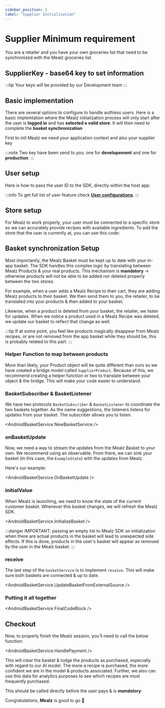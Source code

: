 ```yaml
---
sidebar_position: 3
label: "Supplier Initialisation"
---
```



# Supplier Minimum requirement

You are a retailer and you have your own groceries list that need to be synchronized with the Mealz groceries list.

## SupplierKey - base64 key to set information

<AndroidSupplierId/>

:::tip
Your keys will be provided by our Development team
:::

## Basic implementation

There are several options to configure to handle authless users. Here is a basic implemtation
where the Mealz initialization process will only start after the user is **logged in** and has **selected a valid store**.
It will then need to complete the **basket synchronization**


First to init Mealz we need your application context and also your supplier key

:::note
Two key have been send to you: one for **developement** and one for **production**.
:::

<AndroidBasicImp />

## User setup

Here is how to pass the user ID to the SDK, directly within the host app:

<AndroidUserSetUp />

:::info
To get full list of user feature check [**User configurations**](../advanced/user-configuration).
:::

## Store setup

For Mealz to work properly, your user must be connected to a specific store so we can accurately provide recipes with available ingredients.
To add the store that the user is currently at, you can use this code:

<AndroidStoreSetup />

## Basket synchronization Setup

Most importantly, the Mealz Basket must be kept up to date with your in-app basket.
The SDK handles this complex logic by translating between Mealz Products & your real products.
This mechanism is **mandatory** -> otherwise products will not be able to be added nor deleted properly between the two stores.

For example, when a user adds a Mealz Recipe to their cart, they are adding Mealz products to their basket.
We then send them to you, the retailer, to be translated into your products & then added to your basket.

Likewise, when a product is deleted from your basket, the retailer, we listen for updates.
When we notice a product used in a Mealz Recipe was deleted, we update our basket to reflect that change as well.

:::tip
If at some point, you feel like products magically disappear from Mealz recipes, or are not removed
from the app basket while they should be, this is probably related to this part.
:::

### Helper Function to map between products

More than likely, your Product object will be quite different than ours so we have created a bridge model called `SupplierProduct`.
Because of this, we recommend creating a helper function or two to translate between your object & the bridge.
This will make your code easier to understand.

### BasketSubscriber & BasketListener

We have two protocols `BasketSubscriber` & `BasketListener` to coordinate the two baskets together.
As the name suggestions, the listeners listens for updates from your basket.
The subscriber allows you to listen.

<AndroidBasketService.NewBasketService />

### onBasketUpdate

Now, we need a way to stream the updates from the Mealz Basket to your own.
We recommend using an observable.
From there, we can sink your basket (in this case, the `ExampleState`) with the updates from Mealz.

Here's our example:

<AndroidBasketService.OnBasketUpdate />

### initialValue

When Mealz is launching, we need to know the state of the current customer basket.
Whenever this basket changes, we will refresh the Mealz SDK.

<AndroidBasketService.InitializeBasket />

:::danger
IMPORTANT: passing an empty list to Mealz SDK on initialization when there are actual products in the basket will lead to unexpected side effects. If this is done, products in the user's basket will appear as removed by the user in the Mealz basket.
:::

### receive

The last step of the `basketService` is to implement `receive`.
This will make sure both baskets are connected & up to date.

<AndroidBasketService.UpdateBasketFromExternalSource />

### Putting it all together

<AndroidBasketService.FinalCodeBlock />


## Checkout

Now, to properly finish the Mealz session, you'll need to call the below function:

<AndroidBasketService.HandlePayment />

This will clear the basket & lodge the products as purchased, especially with regard to our AI model.
The more a recipe is purchased, the more confident we are in the model & products associated.
Further, we also can use this data for analytics purposes to see which recipes are most frequently purchased.

This should be called directly before the user pays & is ***mandatory***.

Congratulations, **Mealz** is good to go 🥳
